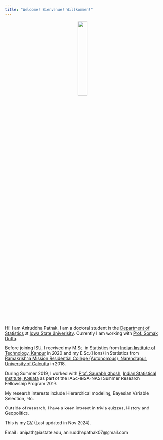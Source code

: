 ```yaml
---
title: "Welcome! Bienvenue! Willkommen!"
---
```


<p align="center">
  <img width="25%" height="25%" src="./media/A.jpg">
</p>

Hi! I am Aniruddha Pathak. I am a doctoral student in the [Department of Statistics](https://www.stat.iastate.edu/) at [Iowa State Univerisity](https://www.iastate.edu/). Currently I am working with [Prof. Somak Dutta](https://faculty.sites.iastate.edu/somakd/).

Before joining ISU, I received my M.Sc. in Statistics from [Indian Institute of Technology, Kanpur](https://www.iitk.ac.in/) in 2020 and my B.Sc.(Hons) in Statistics from [Ramakrishna Mission Residential College (Autonomous), Narendrapur](https://rkmrc.in/), [University of Calcutta](https://www.caluniv.ac.in/) in 2018.

During Summer 2019, I worked with [Prof. Saurabh Ghosh](https://www.isical.ac.in/~saurabh/), [Indian Statistical Institute, Kolkata](https://www.isical.ac.in/) as part of the IASc-INSA-NASI Summer Research Fellowship Program 2019.

My research interests include Hierarchical modeling, Bayesian Variable Selection, etc.

Outside of research, I have a keen interest in trivia quizzes, History and Geopolitics.

This is my [CV](./media/APathak_CV.pdf) (Last updated in Nov 2024).

Email : anipath@iastate.edu, aniruddhapathak07@gmail.com

